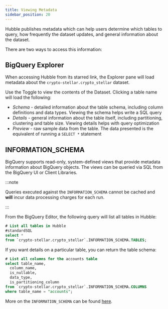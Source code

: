 ```yaml
---
title: Viewing Metadata
sidebar_position: 20
---
```


Hubble publishes metadata which can help users determine which tables to query, how frequently the dataset updates, and general information about the dataset.

There are two ways to access this information:

## BigQuery Explorer

When accessing Hubble from its starred link, the Explorer pane will load metadata about the `crypto-stellar.crypto_stellar` dataset.

Use the Toggle to view the contents of the Dataset. Clicking a table name will load the following:

- _Schema_ - detailed information about the table schema, including column definitions and data types. Viewing the schema helps write a SQL query
- _Details_ - general information about the table itself, including partitioning, clustering and table size. Viewing details helps with query optimization
- _Preview_ - raw sample data from the table. The data presented is the equivalent of running a `SELECT *` statement

## INFORMATION_SCHEMA

BigQuery supports read-only, system-defined views that provide metadata information about BigQuery objects. The views can be queried via SQL from the BigQuery UI or Client Libraries.

:::note

Queries executed against the `INFORMATION_SCHEMA` cannot be cached and **will** incur data processing charges for each run.

:::

From the BigQuery Editor, the following query will list all tables in Hubble:

<CodeExample>

```sql
# List all tables in Hubble
#standardSQL
select *
from `crypto-stellar.crypto_stellar`.INFORMATION_SCHEMA.TABLES;
```

</CodeExample>

If you want details on a particular table, you can return the table schema:

<CodeExample>

```sql
# List all columns for the accounts table
select table_name,
  column_name,
  is_nullable,
  data_type,
  is_partitioning_column
from `crypto-stellar.crypto_stellar`.INFORMATION_SCHEMA.COLUMNS
where table_name = "accounts";
```

</CodeExample>

More on the `INFORMATION_SCHEMA` can be found [here](https://cloud.google.com/bigquery/docs/information-schema-intro).
